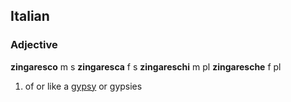 ==Italian==
===Adjective===
'''zingaresco''' m s
'''zingaresca''' f s
'''zingareschi''' m pl
'''zingaresche''' f pl
# of or like a [[gypsy]] or gypsies